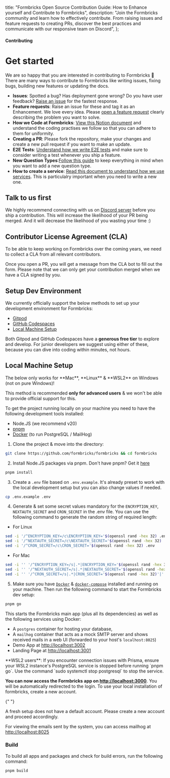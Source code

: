
  title: "Formbricks Open Source Contribution Guide: How to Enhance yourself and Contribute to Formbricks",
  description:
    "Join the Formbricks community and learn how to effectively contribute. From raising issues and feature requests to creating PRs, discover the best practices and communicate with our responsive team on Discord",
};

#### Contributing

# Get started

We are so happy that you are interested in contributing to Formbricks 🤗 There are many ways to contribute to Formbricks like writing issues, fixing bugs, building new features or updating the docs.

- **Issues**: Spotted a bug? Has deployment gone wrong? Do you have user feedback? [Raise an issue](https://github.com/formbricks/formbricks/issues/new/choose) for the fastest response.
- **Feature requests**: Raise an issue for these and tag it as an Enhancement. We love every idea. Please [open a feature request](https://github.com/formbricks/formbricks/issues/new?assignees=&labels=enhancement&projects=&template=feature_request.yml&title=%5BFEATURE%5D) clearly describing the problem you want to solve.
- **How we Code at Formbricks**: [View this Notion document](https://formbricks.notion.site/How-we-code-at-Formbricks-8bcaa0304a20445db4871831149c0cf5?pvs=4) and understand the coding practises we follow so that you can adhere to them for uniformity.
- **Creating a PR**: Please fork the repository, make your changes and create a new pull request if you want to make an update.
- **E2E Tests**: [Understand how we write E2E tests](https://formbricks.notion.site/Formbricks-End-to-End-Tests-06dc830d71604deaa8da24714540f7ab?pvs=4) and make sure to consider writing a test whenever you ship a feature.
- **New Question Types**:[Follow this guide](https://formbricks.notion.site/Guidelines-for-Implementing-a-New-Question-Type-9ac0d1c362714addb24b9abeb326d1c1?pvs=4) to keep everything in mind when you want to add a new question type.
- **How to create a service**: [Read this document to understand how we use services](https://formbricks.notion.site/How-to-create-a-service-8e0c035704bb40cb9ea5e5beeeeabd67?pvs=4). This is particulalry important when you need to write a new one.

## Talk to us first

We highly recommend connecting with us on [Discord server](https://formbricks.com/discord) before you ship a contribution. This will increase the likelihood of your PR being merged. And it will decrease the likelihood of you wasting your time :)

## Contributor License Agreement (CLA)

To be able to keep working on Formbricks over the coming years, we need to collect a CLA from all relevant contributors.

Once you open a PR, you will get a message from the CLA bot to fill out the form. Please note that we can only get your contribution merged when we have a CLA signed by you.

## Setup Dev Environment

We currently officially support the below methods to set up your development environment for Formbricks:

- [Gitpod](/docs/developer-docs/contributing/gitpod)
- [GitHub Codespaces](/docs/developer-docs/contributing/codespaces)
- [Local Machine Setup](#local-machine-setup)

Both Gitpod and GitHub Codespaces have a **generous free tier** to explore and develop. For junior developers we suggest using either of these, because you can dive into coding within minutes, not hours.

## Local Machine Setup

<Note>
The below only works for **Mac**, **Linux** & **WSL2** on Windows (not on pure Windows)!

This method is recommended **only for advanced users** & we won't be able to provide official support for this.

</Note>

To get the project running locally on your machine you need to have the following development tools installed:

- Node.JS (we recommend v20)
- [pnpm](https://pnpm.io/)
- [Docker](https://www.docker.com/) (to run PostgreSQL / MailHog)

1. Clone the project & move into the directory:

<Col>
   <CodeGroup title="Git clone Formbricks monorepo">

```bash
git clone https://github.com/formbricks/formbricks && cd formbricks
```

   </CodeGroup>
</Col>

2. Install Node.JS packages via pnpm. Don't have pnpm? Get it [here](https://pnpm.io/installation)

<Col>
   <CodeGroup title="Install dependencies via pnpm">

```bash
pnpm install
```

   </CodeGroup>
</Col>

3. Create a `.env` file based on `.env.example`. It's already preset to work with the local development setup but you can also change values if needed.

<Col>
   <CodeGroup title="Define environment variables">

```bash
cp .env.example .env
```

   </CodeGroup>
</Col>

4. Generate & set some secret values mandatory for the `ENCRYPTION_KEY`, `NEXTAUTH_SECRET` and `CRON_SECRET` in the .env file. You can use the following command to generate the random string of required length:

- For Linux
<Col>
   <CodeGroup title="For Linux">

```bash
sed -i '/^ENCRYPTION_KEY=/c\ENCRYPTION_KEY='$(openssl rand -hex 32) .env
sed -i '/^NEXTAUTH_SECRET=/c\NEXTAUTH_SECRET='$(openssl rand -hex 32) .env
sed -i '/^CRON_SECRET=/c\CRON_SECRET='$(openssl rand -hex 32) .env
```

   </CodeGroup>
</Col>

- For Mac
<Col>
   <CodeGroup title="For Mac">

```bash
sed -i '' '/^ENCRYPTION_KEY=/s|.*|ENCRYPTION_KEY='$(openssl rand -hex 32)'|' .env
sed -i '' '/^NEXTAUTH_SECRET=/s|.*|NEXTAUTH_SECRET='$(openssl rand -hex 32)'|' .env
sed -i '' '/^CRON_SECRET=/s|.*|CRON_SECRET='$(openssl rand -hex 32)'|' .env
```

   </CodeGroup>
</Col>

5. Make sure you have [`Docker`](https://docs.docker.com/compose/) & [`docker-compose`](https://docs.docker.com/compose/) installed and running on your machine. Then run the following command to start the Formbricks dev setup:

<Col>
   <CodeGroup title="Start Formbricks Dev Setup">

```bash
pnpm go
```

   </CodeGroup>
</Col>
   This starts the Formbricks main app (plus all its dependencies) as well as the following services using Docker:

- A `postgres` container for hosting your database,
- A `mailhog` container that acts as a mock SMTP server and shows received mails in a web UI (forwarded to your host's `localhost:8025`)
- Demo App at [http://localhost:3002](http://localhost:3002)
- Landing Page at [http://localhost:3001](http://localhost:3001)

<Note>
  **WSL2 users**: If you encounter connection issues with Prisma, ensure your WSL2 instance's PostgreSQL
  service is stopped before running `pnpm go`. Use the command `sudo systemctl stop postgresql` to stop the
  service.
</Note>

**You can now access the Formbricks app on [http://localhost:3000](http://localhost:3000)**. You will be automatically redirected to the login. To use your local installation of formbricks, create a new account.

{" "}

<Note>
  A fresh setup does not have a default account. Please create a new account and proceed accordingly.
</Note>

For viewing the emails sent by the system, you can access mailhog at [http://localhost:8025](http://localhost:8025)

### Build

To build all apps and packages and check for build errors, run the following command:

<Col>
<CodeGroup title="Build Formbricks stack">

```bash
pnpm build
```

</CodeGroup>
</Col>
